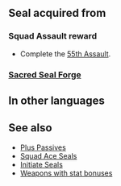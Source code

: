 {{Passive
|type=S
|name=Squad Ace BC
|exclusive=0
|canUseWeapon={{WeaponList|All}}
|canUseMove={{MoveList|All}}
|1name=Squad Ace BC 1
|alt1name=Squad Ace AI 1
|1tagid=SID_第55迷宮の覇者1
|1cost=80
|1effect=Grants Atk/Spd+1.
|statModifiers1=0,1,1,0,0
|1required=-
|1next=-
|2name=Squad Ace BC 2
|alt2name=Squad Ace AI 2
|2tagid=SID_第55迷宮の覇者2
|2cost=160
|2effect=Grants Atk/Spd+2.
|statModifiers2=0,2,2,0,0
}}
==Seal acquired from==
===Squad Assault reward===
* Complete the [[55th Assault]].
===[[Sacred Seal Forge]]===
{{SealCosts
|seals=Squad Ace BC 1;Squad Ace BC 2
|badgeColor=Scarlet
|costs1=-<!--0;0;0-->
|costs2=400;1000;100
}}
==In other languages==
{{OtherLanguages
|japanese=第５５迷宮の覇者
|german=Überfall-Ass BC
|spanishEU=As del asalto BC
|spanishLA=As del asalto BC
|french=Assaut réussi BC
|italian=Asso sq. BC
|chineseTW=第５５迷宮的霸王
|portuguese=Esquadrão ás BC
}}
==See also==
* [[Plus Passives]]
* [[Squad Ace Seals]]
* [[Initiate Seals]]
* [[:Category:Weapons with stat bonuses|Weapons with stat bonuses]]
{{Seals Navbox}}